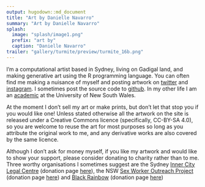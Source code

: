 ```yaml
---
output: hugodown::md_document
title: "Art by Danielle Navarro"
summary: "Art by Danielle Navarro"
splash:
  image: "splash/image1.png"
  prefix: "art by"
  caption: "Danielle Navarro"
trailer: "gallery/turmite/preview/turmite_16b.png"
---
```


I'm a computational artist based in Sydney, living on Gadigal land, and making generative art using the R programming language. You can often find me making a nuisance of myself and posting artwork on [twitter](https://twitter.com/djnavarro) and [instagram](https://www.instagram.com/daniellenavarro77/). I sometimes post the source code to [github](https://github.com/djnavarro). In my other life I am an [academic](https://djnavarro.net/) at the University of New South Wales.

At the moment I don't sell my art or make prints, but don't let that stop you if you would like one! Unless stated otherwise all the artwork on the site is released under a Creative Commons licence (specifically, CC-BY-SA 4.0), so you are welcome to reuse the art for most purposes so long as you attribute the original work to me, and any derivative works are also covered by the same licence. 

Although I don't ask for money myself, if you like my artwork and would like to show your support, please consider donating to charity rather than to me. Three worthy organisations I sometimes suggest are the Sydney [Inner City Legal Centre](https://www.iclc.org.au/) (donation page [here](https://www.iclc.org.au/donate-now/)), the NSW [Sex Worker Outreach Project](https://swop.org.au/) (donation page [here](https://swop.org.au/get-involved/donate)) and [Black Rainbow](http://www.blackrainbow.org.au/) (donation page [here](http://www.blackrainbow.org.au/donate/))

